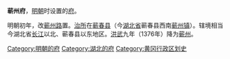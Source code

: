 '''蕲州府'''，[[明朝|明朝]]时设置的[[府_(行政区划)|府]]。

明朝初年，改[[蕲州路|蕲州路]]置。[[治所|治所]]在[[蕲春县|蕲春县]]（今[[湖北省|湖北省]]蕲春县西南[[蕲州镇|蕲州镇]]）。辖境相当今湖北省[[长江|长江]]以北、蕲春县以东地区。[[洪武|洪武]]九年（1376年）降为[[蕲州|蕲州]]。 

{{明朝行政区划小作品}}
[[Category:明朝的府|Category:明朝的府]]
[[Category:湖北的府|Category:湖北的府]]
[[Category:黄冈行政区划史|Category:黄冈行政区划史]]